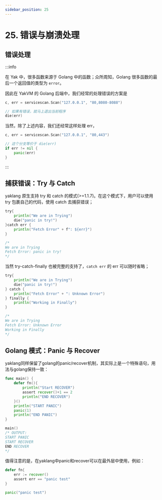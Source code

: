 ---
sidebar_position: 25
---

# 25. 错误与崩溃处理

## 错误处理

:::info

在 Yak 中，很多函数来源于 Golang 中的函数；众所周知，Golang 很多函数的最后一个返回值的类型为 `error`。

因此在 YakVM 的 Golang 后端中，我们经常的处理错误的方案是

```go
c, err = servicescan.Scan("127.0.0.1", "80,8080-8088")

// 如果有错误，就马上退出当前程序
die(err)
```

当然，除了上述内容，我们还经常这样处理 err，

```go
c, err = servicescan.Scan("127.0.0.1", "80,443")

// 这个分支等价于 die(err)
if err != nil {
    panic(err)
}
```

:::

## 捕获错误：Try 与 Catch

yaklang 原生支持 try 和 catch 的模式(>=1.1.7)。在这个模式下，用户可以使用 try 包裹自己的代码，使用 catch 去捕获错误；

```go
try{
    println("We are in Trying")
    die("panic in try!")
}catch err {
    println("Fetch Error" + f": ${err}")
}

/*
We are in Trying
Fetch Error: panic in try!
*/
```

当然 try-catch-finally 也被完整的支持了，`catch err` 的 err 可以随时省略；

```go
try{
    println("We are in Trying")
    die("panic in try!")
} catch {
    println("Fetch Error" + ": Unknown Error")
} finally {
    println("Working in Finally")
}

/*
We are in Trying
Fetch Error: Unknown Error
Working in Finally
*/
```

## Golang 模式：Panic 与 Recover

yaklang同样保留了golang的panic/recover机制，其实际上是一个特殊语句，用法与golang保持一致：

```go
func main() {
    defer fn(){
        println("Start RECOVER")
        assert recover()+1 == 2
        println("END RECOVER")
    }()
    println("START PANIC")
    panic(1)
    println("END PANIC")
}

main()
/* OUTPUT:
START PANIC
START RECOVER
END RECOVER
*/
```

值得注意的是，在yaklang中panic和recover可以在最外层中使用，例如：

```go
defer fn{
    err := recover()
    assert err == "panic test"
}

panic("panic test")
```